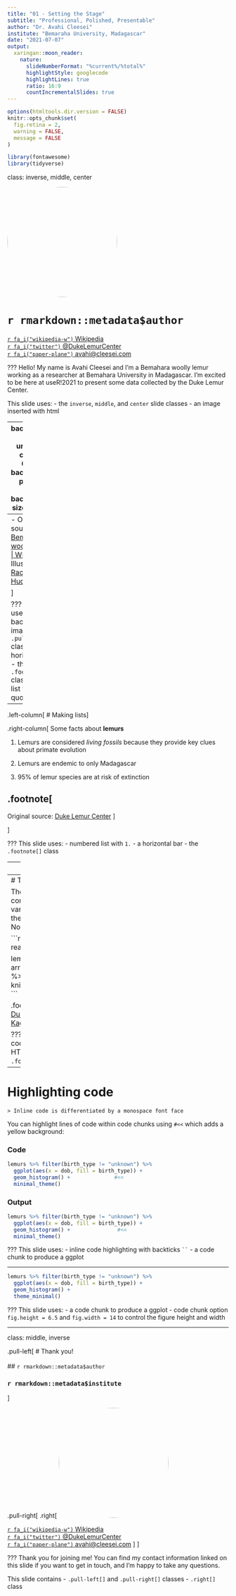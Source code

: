 ```yaml
---
title: "01 - Setting the Stage"
subtitle: "Professional, Polished, Presentable"
author: "Dr. Avahi Cleesei"
institute: "Bemaraha University, Madagascar"
date: "2021-07-07"
output:
  xaringan::moon_reader:
    nature:
      slideNumberFormat: "%current%/%total%"
      highlightStyle: googlecode
      highlightLines: true
      ratio: 16:9
      countIncrementalSlides: true
---
```


```r
options(htmltools.dir.version = FALSE)
knitr::opts_chunk$set(
  fig.retina = 2,
  warning = FALSE,
  message = FALSE
)

library(fontawesome)
library(tidyverse)
```

class: inverse, middle, center

<img style="border-radius: 50%;" 
src="avahi-cleesei-01.jpg"
alt=""
width="250px"
/>

# `r rmarkdown::metadata$author` 

[`r fa_i("wikipedia-w")` Wikipedia](https://en.wikipedia.org/wiki/Bemaraha_woolly_lemur)<br/>
[`r fa_i("twitter")` @DukeLemurCenter](https://twitter.com/DukeLemurCenter)<br/>
[`r fa_i("paper-plane")` avahi@cleesei.com](mailto:avahi@cleesei.com)<br>

???
Hello! My name is Avahi Cleesei and I'm a Bemahara woolly lemur working as a researcher at Bemahara University in Madagascar. I'm excited to be here at useR!2021 to present some data collected by the Duke Lemur Center.

This slide uses:
- the `inverse`, `middle`, and `center` slide classes
- an image inserted with html

---
background-image: url(avahi-cleesei-02.jpg)
background-position: right
background-size: contain

.pull-left[
# The Avahi cleesei lemur

> A species of woolly lemur native to western Madagascar, named after [actor-comedian] John Cleese...mainly because of Cleese's fondness for lemurs...and his efforts at protecting and preserving them.

> This diurnal animal...has brown skin with white regions on the rear and inside of the thighs and has a short damp nose, large plate eyes, and ears which hardly stand out from the skin.


.footnote[
----
- Original source: [Bemahara woolly lemur | Wikipedia](https://en.wikipedia.org/wiki/Bemaraha_woolly_lemur)
- Illustration by [Rachel Hudson](https://lemur.duke.edu/100-lemurs/)
] <!--end of footnote-->

] <!--end of pull left -->

???
This slide uses:
- a background image
- the `.pull-left[]` class
- a horizontal bar
- the `.footnote[]` class
- bullet list with `*`
- quotes with `>`
---

.left-column[
# Making lists
] <!--end of left column -->

.right-column[
Some facts about **lemurs**

1. Lemurs are considered _living fossils_ because they provide key clues about primate evolution

1. Lemurs are endemic to only Madagascar

1. 95% of lemur species are at risk of extinction


.footnote[
----
Original source: [Duke Lemur Center](https://lemur.duke.edu/protect/overview-madagascar-conservation-programs/)
] <!--end of footnote-->

] <!--end of right column -->

???
This slide uses:
- numbered list with `1.`
- a horizontal bar
- the `.footnote[]` class

---
# Inserting images

.pull-left[

## Lemurs are endemic to only Madagascar

.footnote[Image from [Odyssey Travels](https://www.odyssey-travels.com/site/assets/maps/positive/madagascar.png)] <!--end of footnote -->

] <!--end of pull left-->

.pull-right[

![Illustrated map of Madagascar with the Bemahara National Park highlighted on the Western-Central region of the island](madagascar.png)

] <!--end of pull right -->

???
This slide uses:
- two different heading sizes: `#` and `##`
- an image and accompanying alternative text inserted with `![]()`
- `.pull-left[]` and `.pull-right[]` classes
- the `.footnote[]` class

---
# Tables

The `lemur_data` dataset contains life histories for a variety of lemurs housed at the [Duke Lemur Center](https://lemur.duke.edu/about/history-mission/) in North Carolina, USA.

```r
lemurs <- readRDS("lemurs.rds")

lemurs %>%
  arrange(desc(age_at_wt_y)) %>%
  head() %>%
  knitr::kable(format = 'html')
```

.footnote[
Data source: [Duke Lemur Center Data | Kaggle](https://www.kaggle.com/jessemostipak/duke-lemur-center-data)
] <!--end of footnote-->

???
This slide uses:
- an R code chunk to produce the HTML table
- the `.footnote[]` class

---
# Highlighting code

`> Inline code is differentiated by a monospace font face`

You can highlight lines of code within code chunks using `#<<` which adds a yellow background:

### Code

```r 
lemurs %>% filter(birth_type != "unknown") %>%
  ggplot(aes(x = dob, fill = birth_type)) +
  geom_histogram() +              #<<
  minimal_theme()
```

### Output

```r
lemurs %>% filter(birth_type != "unknown") %>%
  ggplot(aes(x = dob, fill = birth_type)) +
  geom_histogram() +               #<<
  minimal_theme()
```

???
This slide uses:
- inline code highlighting with backticks ` `` `
- a code chunk to produce a ggplot

---

```r
lemurs %>% filter(birth_type != "unknown") %>%
  ggplot(aes(x = dob, fill = birth_type)) +
  geom_histogram() +
  theme_minimal()
```

???
This slide uses:
- a code chunk to produce a ggplot
- code chunk option `fig.height = 6.5` and `fig.width = 14` to control the figure height and width

---
class: middle, inverse

.pull-left[
# Thank you!
<br><br>
## `r rmarkdown::metadata$author`  

### `r rmarkdown::metadata$institute`
] <!--end of pull left -->

.pull-right[
.right[
<img style="border-radius: 50%;"
src="avahi-cleesei-01.jpg"
alt=""
width="250px" />

[`r fa_i("wikipedia-w")` Wikipedia](https://en.wikipedia.org/wiki/Bemaraha_woolly_lemur)<br/>
[`r fa_i("twitter")` @DukeLemurCenter](https://twitter.com/DukeLemurCenter)<br/>
[`r fa_i("paper-plane")` avahi@cleesei.com](mailto:avahi@cleesei.com)
] <!--end of right -->
] <!--end of pull right -->

???
Thank you for joining me!
You can find my contact information linked on this slide if you want to get in touch, and I'm happy to take any questions.

This slide contains
- `.pull-left[]` and `.pull-right[]` classes
- `.right[]` class
